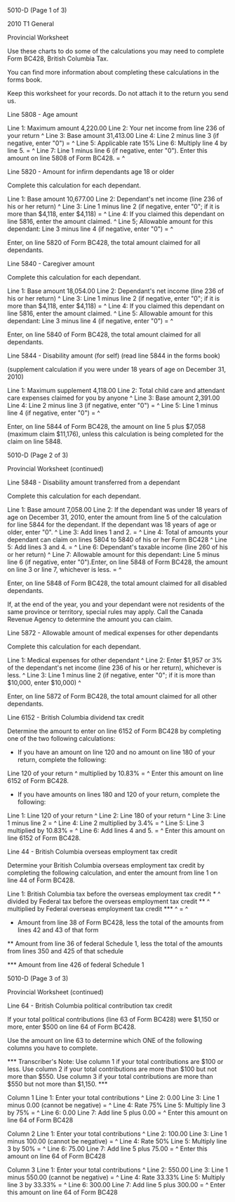 ﻿5010-D (Page 1 of 3) 
 
2010 T1 General 
 
Provincial Worksheet 
 
Use these charts to do some of the calculations you may need to complete Form 
BC428, British Columbia Tax. 
 
You can find more information about completing these calculations in the 
forms book. 
 
Keep this worksheet for your records. Do not attach it to the return you send 
us. 
 
Line 5808 - Age amount 
 
Line 1: Maximum amount 4,220.00 
Line 2: Your net income from line 236 of your return ^
Line 3: Base amount 31,413.00 
Line 4: Line 2 minus line 3 (if negative, enter "0") = ^
Line 5: Applicable rate 15% 
Line 6: Multiply line 4 by line 5. = ^
Line 7: Line 1 minus line 6 (if negative, enter "0"). Enter this amount on 
line 5808 of Form BC428. = ^
 
Line 5820 - Amount for infirm dependants age 18 or older 
 
Complete this calculation for each dependant. 
 
Line 1: Base amount 10,677.00 
Line 2: Dependant's net income (line 236 of his or her return) ^
Line 3: Line 1 minus line 2 (if negative, enter "0"; if it is more than 
$4,118, enter $4,118) = ^
Line 4: If you claimed this dependant on line 5816, enter the amount claimed. 
^
Line 5; Allowable amount for this dependant: Line 3 minus line 4 (if 
negative, enter "0") = ^
 
Enter, on line 5820 of Form BC428, the total amount claimed for all 
dependants. 
 
Line 5840 - Caregiver amount 
 
Complete this calculation for each dependant. 
 
Line 1: Base amount 18,054.00 
Line 2: Dependant's net income (line 236 of his or her return) ^
Line 3: Line 1 minus line 2 (if negative, enter "0"; if it is more than 
$4,118, enter $4,118) = ^
Line 4: If you claimed this dependant on line 5816, enter the amount claimed. 
^
Line 5: Allowable amount for this dependant: Line 3 minus line 4 (if 
negative, enter "0") = ^
 
Enter, on line 5840 of Form BC428, the total amount claimed for all 
dependants. 
 
Line 5844 - Disability amount (for self) 
(read line 5844 in the forms book) 
 
(supplement calculation if you were under 18 years of age on December 31, 
2010) 
 
Line 1: Maximum supplement 4,118.00 
Line 2: Total child care and attendant care expenses claimed for you by 
anyone ^
Line 3: Base amount 2,391.00 
Line 4: Line 2 minus line 3 (if negative, enter "0") = ^
Line 5: Line 1 minus line 4 (if negative, enter "0") = ^
 
Enter, on line 5844 of Form BC428, the amount on line 5 plus $7,058 (maximum 
claim $11,176), unless this calculation is being completed for the claim on 
line 5848. 
 
 
5010-D (Page 2 of 3) 
 
Provincial Worksheet (continued) 
 
Line 5848 - Disability amount transferred from a dependant 
 
Complete this calculation for each dependant. 
 
Line 1: Base amount 7,058.00 
Line 2: If the dependant was under 18 years of age on December 31, 2010, 
enter the amount from line 5 of the calculation for line 5844 for the 
dependant. If the dependant was 18 years of age or older, enter "0". ^
Line 3: Add lines 1 and 2. = ^
Line 4: Total of amounts your dependant can claim on lines 5804 to 5840 of 
his or her Form BC428 ^
Line 5: Add lines 3 and 4. = ^
Line 6: Dependant's taxable income (line 260 of his or her return) ^
Line 7: Allowable amount for this dependant: Line 5 minus line 6 (if 
negative, enter "0").Enter, on line 5848 of Form BC428, the amount on line 3 
or line 7, whichever is less. = ^
 
Enter, on line 5848 of Form BC428, the total amount claimed for all disabled 
dependants. 
 
If, at the end of the year, you and your dependant were not residents of the 
same province or territory, special rules may apply. Call the Canada Revenue 
Agency to determine the amount you can claim. 
 
Line 5872 - Allowable amount of medical expenses for other dependants 
 
Complete this calculation for each dependant. 
 
Line 1: Medical expenses for other dependant ^
Line 2: Enter $1,957 or 3% of the dependant's net income (line 236 of his or 
her return), whichever is less. ^
Line 3: Line 1 minus line 2 (if negative, enter "0"; if it is more than 
$10,000, enter $10,000) ^
 
Enter, on line 5872 of Form BC428, the total amount claimed for all other 
dependants. 
 
Line 6152 - British Columbia dividend tax credit 
 
Determine the amount to enter on line 6152 of Form BC428 by completing one of 
the two following calculations: 
 
- If you have an amount on line 120 and no amount on line 180 of your return, 
complete the following: 
 
Line 120 of your return ^
multiplied by 10.83% = ^
Enter this amount on line 6152 of Form BC428. 
 
- If you have amounts on lines 180 and 120 of your return, complete the 
following: 
 
Line 1: Line 120 of your return ^
Line 2: Line 180 of your return ^
Line 3: Line 1 minus line 2 = ^
Line 4: Line 2 multiplied by 3.4% = ^
Line 5: Line 3 multiplied by 10.83% = ^
Line 6: Add lines 4 and 5. = ^
Enter this amount on line 6152 of Form BC428. 
 
Line 44 - British Columbia overseas employment tax credit 
 
Determine your British Columbia overseas employment tax credit by completing 
the following calculation, and enter the amount from line 1 on line 44 of 
Form BC428. 
 
Line 1: British Columbia tax before the overseas employment tax credit * ^
divided by Federal tax before the overseas employment tax credit ** ^
multiplied by Federal overseas employment tax credit *** ^
= ^
 
* Amount from line 38 of Form BC428, less the total of the amounts from lines 
42 and 43 of that form 
 
** Amount from line 36 of federal Schedule 1, less the total of the amounts 
from lines 350 and 425 of that schedule 
 
*** Amount from line 426 of federal Schedule 1 
 
 
5010-D (Page 3 of 3) 
 
Provincial Worksheet (continued) 
 
Line 64 - British Columbia political contribution tax credit 
 
If your total political contributions (line 63 of Form BC428) were $1,150 or 
more, enter $500 on line 64 of Form BC428. 
 
Use the amount on line 63 to determine which ONE of the following columns you 
have to complete. 
 
*** Transcriber's Note: Use column 1 if your total contributions are $100 or 
less. Use column 2 if your total contributions are more than $100 but not 
more than $550. Use column 3 if your total contributions are more than $550 
but not more than $1,150. *** 
 
Column 1 
Line 1: Enter your total contributions ^
Line 2: 0.00 
Line 3: Line 1 minus 0.00 (cannot be negative) = ^
Line 4: Rate 75% 
Line 5: Multiply line 3 by 75% = ^
Line 6: 0.00 
Line 7: Add line 5 plus 0.00 = ^
Enter this amount on line 64 of Form BC428 
 
Column 2 
Line 1: Enter your total contributions ^
Line 2: 100.00 
Line 3: Line 1 minus 100.00 (cannot be negative) = ^
Line 4: Rate 50% 
Line 5: Multiply line 3 by 50% = ^
Line 6: 75.00 
Line 7: Add line 5 plus 75.00 = ^
Enter this amount on line 64 of Form BC428 
 
Column 3 
Line 1: Enter your total contributions ^
Line 2: 550.00 
Line 3: Line 1 minus 550.00 (cannot be negative) = ^
Line 4: Rate 33.33% 
Line 5: Multiply line 3 by 33.33% = ^
Line 6: 300.00 
Line 7: Add line 5 plus 300.00 = ^
Enter this amount on line 64 of Form BC428
